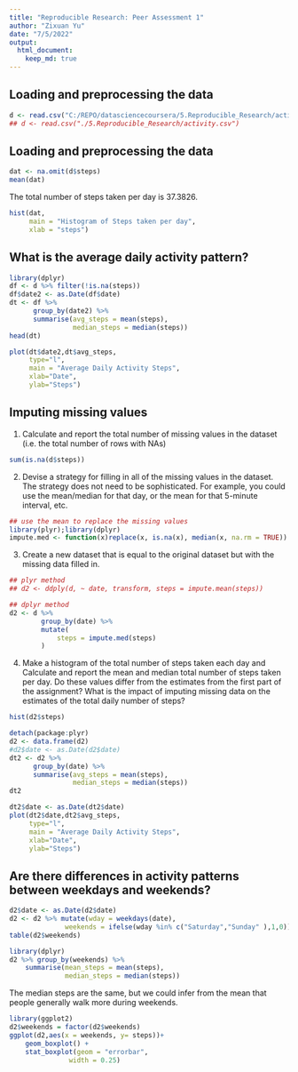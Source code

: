 ```yaml
---
title: "Reproducible Research: Peer Assessment 1"
author: "Zixuan Yu"
date: "7/5/2022"
output: 
  html_document:
    keep_md: true
---
```

## Loading and preprocessing the data
```r
d <- read.csv("C:/REPO/datasciencecoursera/5.Reproducible_Research/activity.csv")
## d <- read.csv("./5.Reproducible_Research/activity.csv")
```

## Loading and preprocessing the data
```r
dat <- na.omit(d$steps)
mean(dat)
```
The total number of steps taken per day is 37.3826.  
```r
hist(dat,
     main = "Histogram of Steps taken per day",
     xlab = "steps")
```
  
## What is the average daily activity pattern?
```r
library(dplyr)
df <- d %>% filter(!is.na(steps))
df$date2 <- as.Date(df$date)
dt <- df %>% 
      group_by(date2) %>% 
      summarise(avg_steps = mean(steps),
                median_steps = median(steps))
head(dt)
```
```r
plot(dt$date2,dt$avg_steps,
     type="l",
     main = "Average Daily Activity Steps",
     xlab="Date",
     ylab="Steps")

```


## Imputing missing values
1. Calculate and report the total number of missing values in the dataset (i.e. the total number of rows with \color{red}{\verb|NA|}NAs)  
```r
sum(is.na(d$steps))
```
  
2. Devise a strategy for filling in all of the missing values in the dataset. The strategy does not need to be sophisticated. For example, you could use the mean/median for that day, or the mean for that 5-minute interval, etc.   
```r
## use the mean to replace the missing values
library(plyr);library(dplyr)
impute.med <- function(x)replace(x, is.na(x), median(x, na.rm = TRUE))
```

3. Create a new dataset that is equal to the original dataset but with the missing data filled in.  
```r
## plyr method
## d2 <- ddply(d, ~ date, transform, steps = impute.mean(steps))

## dplyr method
d2 <- d %>%
        group_by(date) %>%
        mutate(
            steps = impute.med(steps)
        )
```

4. Make a histogram of the total number of steps taken each day and Calculate and report the mean and median total number of steps taken per day. Do these values differ from the estimates from the first part of the assignment? What is the impact of imputing missing data on the estimates of the total daily number of steps?   
```r
hist(d2$steps)
```

```r
detach(package:plyr)
d2 <- data.frame(d2)
#d2$date <- as.Date(d2$date)
dt2 <- d2 %>% 
      group_by(date) %>% 
      summarise(avg_steps = mean(steps),
                median_steps = median(steps))
dt2
```

```r
dt2$date <- as.Date(dt2$date)
plot(dt2$date,dt2$avg_steps,
     type="l",
     main = "Average Daily Activity Steps",
     xlab="Date",
     ylab="Steps")

```


## Are there differences in activity patterns between weekdays and weekends?
```r
d2$date <- as.Date(d2$date)
d2 <- d2 %>% mutate(wday = weekdays(date),
              weekends = ifelse(wday %in% c("Saturday","Sunday" ),1,0))
table(d2$weekends)
```
```r
library(dplyr)
d2 %>% group_by(weekends) %>%
    summarise(mean_steps = mean(steps),
              median_steps = median(steps))
```
The median steps are the same, but we could infer from the mean that people generally walk more during weekends.  

```r
library(ggplot2)
d2$weekends = factor(d2$weekends)
ggplot(d2,aes(x = weekends, y= steps))+
    geom_boxplot() +
    stat_boxplot(geom = "errorbar",
               width = 0.25)  
```

